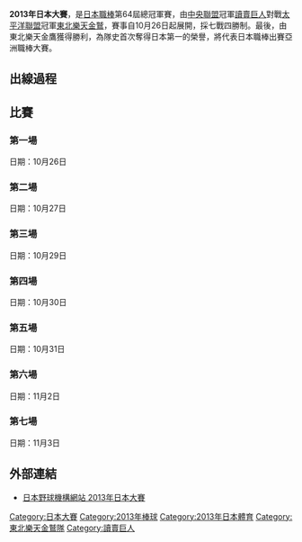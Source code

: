 {{日本大賽資訊
   | 圖說 = 
  | 年份 = 2013
  | 勝隊 = [[東北樂天金鷹|東北樂天金鷹]](4) 
  | 勝隊總教練 = [[星野仙一|星野仙一]]
  | 勝隊季賽戰績 = 82勝59敗3和 勝率.582  
  | 敗隊 = [[讀賣巨人|讀賣巨人]](3)
  | 敗隊總教練 = [[原辰德|原辰德]] 
  | 敗隊季賽戰績 = 84勝53敗7和 勝率.613
  | 日期 = 10月26日 至 11月3日
  | MVP = [[美馬學|美馬學]] 
  | 敢鬥賞 = [[長野久義|長野久義]]
  | 電視 =<br />
*[[朝日電視台|朝日電視台]] (第一、二、七戰)
*[[日本電視台|日本電視台]] (第三、四、五戰)
*[[TBS電視台|TBS電視台]] (第六戰)
  | 電視播報員 = 
  | 廣播 = 
  | 廣播播報員 = 
  | 裁判 = 
}}
'''2013年日本大賽'''，是[[日本職棒|日本職棒]]第64屆總冠軍賽，由[[中央聯盟|中央聯盟]]冠軍[[讀賣巨人|讀賣巨人]]對戰[[太平洋聯盟|太平洋聯盟]]冠軍[[東北樂天金鷲|東北樂天金鷲]]，賽事自10月26日起展開，採七戰四勝制。最後，由東北樂天金鷹獲得勝利，為隊史首次奪得日本第一的榮譽，將代表日本職棒出賽亞洲職棒大賽。

== 出線過程 ==
{{6TeamBracket
| RD1=季後挑戰賽
| RD2=聯盟冠軍戰
| RD3=日本大賽
| group1=中央聯盟
| group2=太平洋聯盟

| RD1-seed1=2
| RD1-team1=[[阪神虎|阪神虎]]
| RD1-score1=0
| RD1-seed2=3
| RD1-team2='''[[廣島東洋鯉魚|廣島東洋鯉魚]]'''
| RD1-score2=2

| RD1-seed3=2
| RD1-team3=[[埼玉西武獅|埼玉西武獅]]
| RD1-score3=1
| RD1-seed4=3
| RD1-team4='''[[千葉羅德海洋|千葉羅德海洋]]'''
| RD1-score4=2

| RD2-seed1=1
| RD2-team1='''[[讀賣巨人|讀賣巨人]]'''
| RD2-score1=4
| RD2-seed2=3
| RD2-team2=[[廣島東洋鯉魚|廣島東洋鯉魚]]
| RD2-score2=0

| RD2-seed3=1
| RD2-team3='''[[東北樂天金鷹|東北樂天金鷹]]'''
| RD2-score3=4
| RD2-seed4=3
| RD2-team4=[[千葉羅德海洋|千葉羅德海洋]]
| RD2-score4=1

| RD3-seed1=1
| RD3-team1=[[讀賣巨人|讀賣巨人]]
| RD3-score1=3
| RD3-seed2=1
| RD3-team2='''[[東北樂天金鷹|東北樂天金鷹]]'''
| RD3-score2=4
}}

== 比賽 ==
=== 第一場 ===
日期：10月26日
{{棒球比賽9局記分板
| 先攻='''讀賣巨人'''
| R1=0 | R2=0 | R3=0 | R4=0 | R5=1 | R6=0 | R7=0 | R8=1 | R9=0 | RR=2 | RH=4 | RE=1
| 後攻=東北樂天金鷹
| H1=0 | H2=0 | H3=0 | H4=0 | H5=0 | H6=0 | H7=0 | H8=0 | H9=0 | HR=0 | HH=9 | HE=1
| W=[[內海哲也|內海哲也]] (1-0) | L=[[則本昂大|則本昂大]] (0-1) | SV= [[西村健太朗|西村健太朗]] (1)
| HRs= [[村田修一|村田修一]](1) (巨人)
| GWRBI= | ATT=25209 | Hours=3 | Mins=20
}}

=== 第二場 ===
日期：10月27日
{{棒球比賽9局記分板
| 先攻=讀賣巨人
| R1=0 | R2=0 | R3=0 | R4=0 | R5=0 | R6=0 | R7=0 | R8=1 | R9=0 | RR=1 | RH=3 | RE=0
| 後攻='''東北樂天金鷹'''
| H1=0 | H2=0 | H3=0 | H4=0 | H5=0 | H6=1 | H7=1 | H8=0 | H9=x | HR=2 | HH=9 | HE=0
| W=[[田中將大|田中將大]] (1-0) | L= [[菅野智之|菅野智之]] (0-1) | SV= 
| HRs= [[寺內崇幸|寺內崇幸]](1) (巨人)
| GWRBI= | ATT=25219 | Hours=3 | Mins=16
}}

=== 第三場 ===
日期：10月29日
{{棒球比賽9局記分板
| 先攻='''東北樂天金鷹'''
| R1=0 | R2=4 | R3=0 | R4=0 | R5=0 | R6=0 | R7=0 | R8=1 | R9=0 | RR=5 | RH=13 | RE=1
| 後攻=讀賣巨人
| H1=0 | H2=0 | H3=0 | H4=0 | H5=0 | H6=0 | H7=0 | H8=1 | H9=0 | HR=1 | HH=6 | HE=0
| W=[[美馬學|美馬學]] (1-0) | L= [[杉内俊哉|杉内俊哉]] (0-1) | SV= 
| HRs=[[矢野謙次|矢野謙次]](1) (巨人) 
| GWRBI= | ATT=44940 | Hours=3 | Mins=26
}}

=== 第四場 ===
日期：10月30日
{{棒球比賽9局記分板
| 先攻=東北樂天金鷹
| R1=3 | R2=1 | R3=0 | R4=0 | R5=0 | R6=1 | R7=0 | R8=0 | R9=0 | RR=5 | RH=10 | RE=2
| 後攻='''讀賣巨人'''
| H1=1 | H2=0 | H3=0 | H4=2 | H5=2 | H6=0 | H7=1 | H8=0 | H9=x | HR=6 | HH=7 | HE=0
| W=[[史考特·馬錫森|史考特·馬錫森]] (1-0) | L= [[長谷部康平|長谷部康平]] (0-1) | SV=[[山口鐵也|山口鐵也]] (1) 
| HRs=[[安德魯·瓊斯|安德魯·瓊斯]](1) (樂天) 
| GWRBI= | ATT=44968 | Hours=4 | Mins=7
}}

=== 第五場 ===
日期：10月31日
{{棒球比賽9局記分板
| 先攻='''東北樂天金鷹'''
| R1=0 | R2=0 | R3=2 | R4=0 | R5=0 | R6=0 | R7=0 | R8=0 | R9=0 | R10=2 | RR=4 | RH=10 | RE=0
| 後攻=讀賣巨人
| H1=0 | H2=0 | H3=0 | H4=0 | H5=0 | H6=0 | H7=1 | H8=0 | H9=1 | H10=0 | HR=2 | HH=4 | HE=1
| W=[[則本昂大|則本昂大]] (1-1) | L= [[西村健太朗|西村健太朗]] (0-1) | SV= 
| HRs=[[村田修一|村田修一]](2) (巨人) 
| GWRBI= | ATT=44995 | Hours=3 | Mins=49
}}

=== 第六場 ===
日期：11月2日
{{棒球比賽9局記分板
| 先攻='''讀賣巨人'''
| R1=0 | R2=0 | R3=0 | R4=0 | R5=3 | R6=1 | R7=0 | R8=0 | R9=0 | RR=4 | RH=12 | RE=2
| 後攻=東北樂天金鷹
| H1=0 | H2=2 | H3=0 | H4=0 | H5=0 | H6=0 | H7=0 | H8=0 | H9=0 | HR=2 | HH=3 | HE=1
| W=[[菅野智之|菅野智之]] (1-1) | L=[[田中將大|田中將大]] (1-1) | SV= [[史考特·馬錫森|史考特·馬錫森]] (2)
| HRs= José López (1) (巨人)
| GWRBI= | ATT=25271 | Hours=3 | Mins=16
}}

=== 第七場 ===
日期：11月3日
{{棒球比賽9局記分板
| 先攻=讀賣巨人
| R1=0 | R2=0 | R3=0 | R4=0 | R5=0 | R6=0 | R7=0 | R8=0 | R9=0 | RR=0 | RH=5 | RE=1
| 後攻='''東北樂天金鷹'''
| H1=1 | H2=1 | H3=0 | H4=1 | H5=0 | H6=0 | H7=0 | H8=0 | H9=x | HR=3 | HH=8 | HE=1
| W= [[美馬學|美馬學]] (2-0) | L= [[杉內俊哉|杉內俊哉]] (0-2) | SV= [[田中將大|田中將大]] (1)
| HRs= [[牧田明久|牧田明久]](1) (樂天)
| GWRBI= | ATT=25249 | Hours=3 | Mins=15
}}

==外部連結==
*[http://www.npb.or.jp/nippons/index_2013.html 日本野球機構網站 2013年日本大賽]{{Wayback|url=http://www.npb.or.jp/nippons/index_2013.html |date=20151120104216 }}
{{Japan Series}}

[[Category:日本大賽|Category:日本大賽]]
[[Category:2013年棒球|Category:2013年棒球]]
[[Category:2013年日本體育|Category:2013年日本體育]]
[[Category:東北樂天金鷲隊|Category:東北樂天金鷲隊]]
[[Category:讀賣巨人|Category:讀賣巨人]]